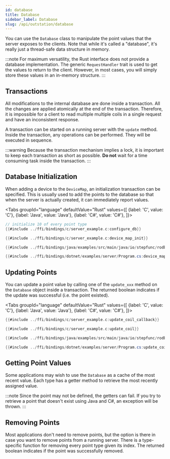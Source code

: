 ```yaml
---
id: database
title: Database
sidebar_label: Database
slug: /api/outstation/database
---
```



You can use the `Database` class to manipulate the point values that the server exposes to the clients. Note that while it's called a "database", it's really just
a thread-safe data structure in memory.

:::note
For maximum versatility, the Rust interface does not provide a database implementation. The generic `RequestHandler` trait is used to get the values to return to the client.
However, in most cases, you will simply store these values in an in-memory structure.
:::

## Transactions

All modifications to the internal database are done inside a transaction. All the changes are applied atomically at the end of the
transaction. Therefore, it is impossible for a client to read multiple multiple coils in a single request and have an inconsistent
response.

A transaction can be started on a running server with the `update` method. Inside the transaction, any operations can be performed.
They will be executed in sequence.

:::warning
Because the transaction mechanism implies a lock, it is important to keep each transaction as short as possible. **Do not** wait
for a time consuming task inside the transaction.
:::

## Database Initialization

When adding a device to the `DeviceMap`, an initialization transaction can be specified. This is usually used to add the points
to the database so that when the server is actually created, it can immediately report values.

<Tabs
groupId="language"
defaultValue="Rust"
values={[
{label: 'C', value: 'C'},
{label: 'Java', value: 'Java'},
{label: 'C#', value: 'C#'},
]}>
<TabItem value="C">

```c
// initialize 10 of every point type
{{#include ../ffi/bindings/c/server_example.c:configure_db}}

{{#include ../ffi/bindings/c/server_example.c:device_map_init}}
```

</TabItem>
<TabItem value="Java">

```java
{{#include ../ffi/bindings/java/examples/src/main/java/io/stepfunc/rodbus/examples/ServerExample.java:device_map_init}}
```

</TabItem>
<TabItem value="C#">

```csharp
{{#include ../ffi/bindings/dotnet/examples/server/Program.cs:device_map_init}}
```

</TabItem>
</Tabs>

## Updating Points

You can update a point value by calling one of the `update_xxx` method on the `Database` object inside a transaction. The returned boolean
indicates if the update was successful (i.e. the point existed).

<Tabs
groupId="language"
defaultValue="Rust"
values={[
{label: 'C', value: 'C'},
{label: 'Java', value: 'Java'},
{label: 'C#', value: 'C#'},
]}>
<TabItem value="C">

```c
{{#include ../ffi/bindings/c/server_example.c:update_coil_callback}}

{{#include ../ffi/bindings/c/server_example.c:update_coil}}
```

</TabItem>
<TabItem value="Java">

```java
{{#include ../ffi/bindings/java/examples/src/main/java/io/stepfunc/rodbus/examples/ServerExample.java:update_coil}}
```

</TabItem>
<TabItem value="C#">

```csharp
{{#include ../ffi/bindings/dotnet/examples/server/Program.cs:update_coil}}
```

</TabItem>
</Tabs>

## Getting Point Values

Some applications may wish to use the `Database` as a cache of the most recent value. Each type has a getter method to retrieve
the most recently assigned value.

:::note
Since the point may not be defined, the getters can fail. If you try to retrieve a point that doesn't exist using Java and C#, an exception will be thrown.
:::

## Removing Points

Most applications don't need to remove points, but the option is there in case you want to remove points from a running server.
There is a type-specific function for removing every point type given its index. The returned boolean indicates if the point
was successfully removed.

